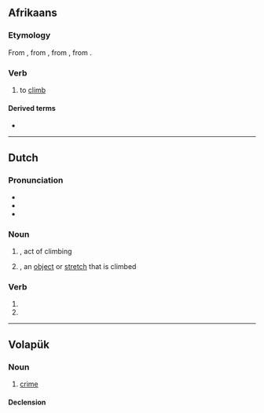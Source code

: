 {{also|Klim}}
==Afrikaans==

===Etymology===
From {{inh|af|nl|klimmen}}, from {{inh|af|dum|climmen}}, from {{inh|af|odt|*climban}}, from {{inh|af|gem-pro|*klimbaną}}.

===Verb===
{{af-verb|klimmende}}

# {{lb|af|intransitive}} to [[climb]]

====Derived terms====
* {{l|af|klimvis}}

----

==Dutch==

===Pronunciation===
* {{audio|nl|Nl-klim.ogg|Audio}}
* {{rhymes|nl|ɪm|s=1}}
* {{IPA|nl|/klɪm/}}

===Noun===
{{nl-noun|m|-en|-}}

# {{l|en|climb}}, act of climbing
# {{l|en|climb}}, an [[object]] or [[stretch]] that is climbed

===Verb===
{{head|nl|verb form}}

# {{nl-verb form of|p=1|n=sg|t=pres|m=ind|klimmen}}
# {{nl-verb form of|m=imp|klimmen}}

----

==Volapük==

===Noun===
{{vo-noun}}

# [[crime]]

====Declension====
{{vo-decl-noun}}